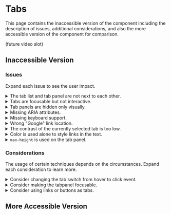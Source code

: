 
# Tabs

This page contains the inaccessible version of the component including the description of issues, additional considerations, and also the more accessible version of the component for comparison.

(future video slot)

## Inaccessible Version

<PreviewWrapper title="Inaccessible tabs" codeHref="https://codesandbox.io/s/inaccessible-tabs-o3jvf9">
  <Tabs />
</PreviewWrapper>

### Issues

Expand each issue to see the user impact.

<details>
    <summary><span>The tab list and tab panel are not next to each other.</span></summary>
    Both list and panel should be next to each other - both visually and in DOM. With screen magnification software or large zoom, it may be impossible to detect tab panel switching.
</details>
<details>
    <summary><span>Tabs are focusable but not interactive.</span></summary>
    Although it is possible to tab through tabs, it is not possible to activate the tab by a keyboard.
</details>
<details>
    <summary><span>Tab panels are hidden only visually.</span></summary>
    Inactive tab panels are still accessible by keyboard and their content is discoverable. This can confuse visual users and destroys the purpose of tabs for screen reader users in the first place.
</details>
<details>
    <summary><span>Missing ARIA attributes.</span></summary>
    Tabs are a custom JavaScript widget, there is no native HTML element to use for that. Therefore, a couple of attributes need to be added:
    <ul>
        <li><code>role=&quot;tablist&quot;</code> - a wrapper for the list of tabs</li>
        <li><code>role=&quot;tab&quot;</code> - a tab control also providing a label for the connected tabpanel</li>
        <li><code>role=&quot;tabpanel&quot;</code> - a wrapper for the tab panel content</li>
        <li><code>aria-labelledby</code> on the tablist to provide an <a href="/docs/wcag-documents/glossary-of-terms#accessible-name">accessible name</a></li>
        <li><code>aria-selected</code> on the tab to indicate selected tabs</li>
        <li><code>aria-controls</code> on the tab to connect tab with tabpanel</li>
        <li><code>tabindex</code> on the tab to control the tab sequence of tabs</li>
        <li><code>aria-labelledby</code> on the tabpanel to provide an accessible name</li>
    </ul>
</details>
<details>
    <summary><span>Missing keyboard support.</span></summary>
    To make the component accessible and convenient to use for keyboard users, the following key support should be added:
    <br />
    <ul>
        <li>The <code>Tab</code> key - tabbing into the tablist should focus the selected tab, and tabbing again should leave the tablist.</li>
        <li>The <code>Left arrow</code> and <code>Right arrow</code> keys - moving focus between tabs is done by arrows, not the <code>Tab</code> key.</li>
        <li>The <code>Home</code> key moves the focus to the first tab.</li>
        <li>The <code>End</code> key moves the focus to the last tab.</li>
    </ul>
    <br />
    Note: Focusing the tab automatically activates it.
</details>
<details>
    <summary><span>Wrong &quot;Google&quot; link location.</span></summary>
    The Google link leads to apple.com, however, it should be leading to google.com.
</details>
<details>
    <summary><span>The contrast of the currently selected tab is too low.</span></summary>
    The color used to highlight the active tab against the inactive tabs is barely visible with low contrast.
</details>
<details>
    <summary><span>Color is used alone to style links in the text.</span></summary>
    Color alone is not a sufficient way to distinguish links from normal text. Low-vision or color-blind users would miss that completely, except for when the color contrast is very high.
</details>
<details>
    <summary><span><code>max-height</code> is used on the tab panel.</span></summary>
    The tab panel limits the height of the content inside even without using a vertical scrollbar. On smaller resolutions (or with more content), users would lose a part of the content.
</details>

### Considerations

The usage of certain techniques depends on the circumstances. Expand each consideration to learn more.

<details>
    <summary><span>Consider changing the tab switch from hover to click event.</span></summary>
    Hovering over something should not ideally cause a change in context, but there are exceptions. Tabs are usually switched either by activation or by selecting them by arrows.
</details>
<details>
    <summary><span>Consider making the tabpanel focusable.</span></summary>
    If there are no focusable elements in panels, users might miss the content in the panel. In such situations, it is recommended to put the <code>tabindex=&quot;0&quot;</code> to the tabpanel.
</details>
<details>
    <summary><span>Consider using links or buttons as tabs.</span></summary>
    Depending on the circumstances, tabs can also be developed as buttons or links (anchors). This should depend on the content importance and amount.
</details>

## More Accessible Version

<PreviewWrapper title="More accessible tabs" codeHref="https://codesandbox.io/s/accessible-tabs-6d12b6">
  <AccessibleTabs />
</PreviewWrapper>
